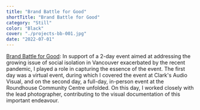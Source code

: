 ```yaml
---
title: "Brand Battle for Good"
shortTitle: "Brand Battle for Good"
category: "Still"
color: "Black"
cover: "./projects-bb-001.jpg"
date: "2022-07-01"
---
```


[Brand Battle for Good](https://www.brandsforbetter.ca/brand-battle-for-good/ "Brand Battle for Good"): In support of a 2-day event aimed at addressing the growing issue of social isolation in Vancouver exacerbated by the recent pandemic, I played a role in capturing the essence of the event. The first day was a virtual event, during which I covered the event at Clark's Audio Visual, and on the second day, a full-day, in-person event at the Roundhouse Community Centre unfolded. On this day, I worked closely with the lead photographer, contributing to the visual documentation of this important endeavour.